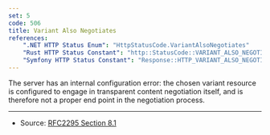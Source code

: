 ```yaml
---
set: 5
code: 506
title: Variant Also Negotiates
references:
    ".NET HTTP Status Enum": "HttpStatusCode.VariantAlsoNegotiates"
    "Rust HTTP Status Constant": "http::StatusCode::VARIANT_ALSO_NEGOTIATES"
    "Symfony HTTP Status Constant": "Response::HTTP_VARIANT_ALSO_NEGOTIATES_EXPERIMENTAL"
---
```


<CodeTitle code={code} title={title} />

The server has an internal configuration error: the chosen variant resource is configured to engage in transparent content negotiation itself, and is therefore not a proper end point in the negotiation process.

---

* Source: [RFC2295 Section 8.1][1]

[1]: <https://tools.ietf.org/html/rfc2295#section-8.1>
